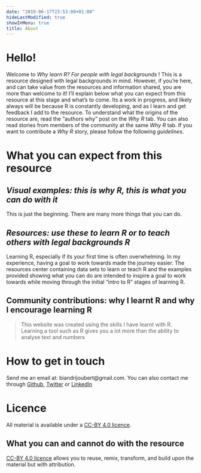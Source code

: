 ```yaml
---
date: "2019-06-17T23:53:00+01:00"
hideLastModified: true
showInMenu: true
title: About
---
```


# Hello!
Welcome to _Why learn R? For people with legal backgrounds_ ! This is a resource designed with legal backgrounds in mind. However, if you're here, and can take value from the resources and information shared, you are more than welcome to it! I'll explain below what you can expect from this resource at this stage and what's to come. Its a work in progress, and likely always will be because R is constantly developing, and as I learn and get feedback I add to the resource. To understand what the origins of the resource are, read the "authors why" post on the _Why R_ tab. You can also read stories from members of the community at the same _Why R_ tab. If you want to contribute a _Why R_ story, please follow the following _guidelines_. 

# What you can expect from this resource

## _Visual examples: this is why R, this is what you can do with it_ 
This is just the beginning. There are many more things that you can do. 

## _Resources: use these to learn R or to teach others with legal backgrounds R_

Learning R, especially if its your first time is often overwhelming. In my experience, having a goal to work towards made the journey easier. The resources center containing data sets to learn or teach R and the examples provided showing what you can do are intended to inspire a goal to work towards while moving through the initial "intro to R" stages of learning R. 

## Community contributions: why I learnt R and why I encourage learning R


>This website was created using the skills I have learnt with R. Learning a tool such as R gives you a lot more than the ability to analyse text and numbers

# How to get in touch 

Send me an email at: biandrijoubert@gmail.com. You can also contact me through  [Github](https://github.com/b14-RSA), 
[Twitter](https://twitter.com/biandri) or [LinkedIn](https://www.linkedin.com/in/biandri-joubert-8270763b/?original_referer=https%3A%2F%2Fgithub.com%2F) 

# Licence

All material is available under a [CC-BY 4.0 licence](https://creativecommons.org/licenses/by/4.0/).


## What you can and cannot do with the resource

[CC-BY 4.0 licence](https://creativecommons.org/licenses/by/4.0/) allows you to reuse, remix, transform, and build upon the material but with attribution.

